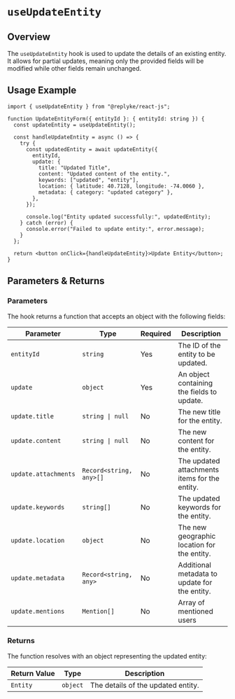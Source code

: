 # `useUpdateEntity`

## Overview

The `useUpdateEntity` hook is used to update the details of an existing entity. It allows for partial updates, meaning only the provided fields will be modified while other fields remain unchanged.


## Usage Example

```tsx
import { useUpdateEntity } from "@replyke/react-js";

function UpdateEntityForm({ entityId }: { entityId: string }) {
  const updateEntity = useUpdateEntity();

  const handleUpdateEntity = async () => {
    try {
      const updatedEntity = await updateEntity({
        entityId,
        update: {
          title: "Updated Title",
          content: "Updated content of the entity.",
          keywords: ["updated", "entity"],
          location: { latitude: 40.7128, longitude: -74.0060 },
          metadata: { category: "updated category" },
        },
      });

      console.log("Entity updated successfully:", updatedEntity);
    } catch (error) {
      console.error("Failed to update entity:", error.message);
    }
  };

  return <button onClick={handleUpdateEntity}>Update Entity</button>;
}
```


## Parameters & Returns

### Parameters

The hook returns a function that accepts an object with the following fields:

| Parameter   | Type                  | Required | Description                                    |
|-------------|-----------------------|----------|------------------------------------------------|
| `entityId`  | `string`             | Yes      | The ID of the entity to be updated.            |
| `update`    | `object`             | Yes      | An object containing the fields to update.     |
| `update.title` | `string \| null`    | No       | The new title for the entity.                  |
| `update.content` | `string \| null`  | No       | The new content for the entity.                |
| `update.attachments`   | `Record<string, any>[]` | No   | The updated attachments items for the entity.        |
| `update.keywords`| `string[]`        | No       | The updated keywords for the entity.           |
| `update.location`| `object`          | No       | The new geographic location for the entity.    |
| `update.metadata`| `Record<string, any>` | No   | Additional metadata to update for the entity.  |
| `update.mentions`| `Mention[]` | No   | Array of mentioned users  |

### Returns

The function resolves with an object representing the updated entity:

| Return Value | Type      | Description                          |
|--------------|-----------|--------------------------------------|
| `Entity`     | `object`  | The details of the updated entity.   |
